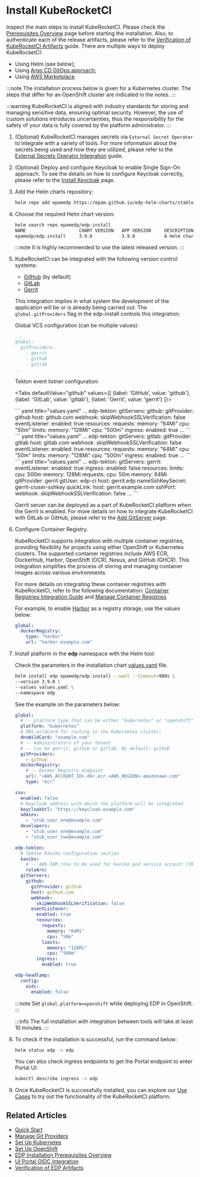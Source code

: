 
# Install KubeRocketCI

Inspect the main steps to install KubeRocketCI. Please check the [Prerequisites Overview](prerequisites.md) page before starting the installation. Also, to authenticate each of the release artifacts, please refer to the [Verification of KubeRocketCI Artifacts](artifacts-verification.md) guide.
There are multiple ways to deploy KubeRocketCI:

* Using Helm (see below);
* Using [Argo CD GitOps approach](./add-ons-overview.md);
* Using [AWS Marketplace](./aws-marketplace-install.md).

:::note
  The installation process below is given for a Kubernetes cluster. The steps that differ for an OpenShift cluster are indicated in the notes.
:::

:::warning
  KubeRocketCI is aligned with industry standards for storing and managing sensitive data, ensuring optimal security. However, the use of custom solutions introduces uncertainties, thus the responsibility for the safety of your data is fully covered by the platform administrator.
:::

1. (Optional) KubeRocketCI manages secrets via `External Secret Operator` to integrate with a variety of tools. For more information about the secrets being used and how they are utilized, please refer to the [External Secrets Operator Integration](./external-secrets-operator-integration.md) guide.

2. (Optional) Deploy and configure Keycloak to enable Single Sign-On approach. To see the details on how to configure Keycloak correctly, please refer to the [Install Keycloak](./advanced-installation/keycloak.md#configuration) page.

3. Add the Helm charts repository:

    ```bash
    helm repo add epamedp https://epam.github.io/edp-helm-charts/stable
    ```

4. Choose the required Helm chart version:

    ```bash
    helm search repo epamedp/edp-install
    NAME                    CHART VERSION   APP VERSION     DESCRIPTION
    epamedp/edp-install     3.9.0           3.9.0           A Helm chart for EDP Install
    ```

    :::note
      It is highly recommended to use the latest released version.
    :::

5. KubeRocketCI can be integrated with the following version control systems:

    * [GitHub](https://docs.github.com/en) (by default)
    * [GitLab](https://docs.gitlab.com/)
    * [Gerrit](https://gerrit-review.googlesource.com/Documentation/)

    This integration implies in what system the development of the application will be or is already being carried out. The `global.gitProviders` flag in the edp-install controls this integration:

    Global VCS configuration (can be multiple values):

    ```yaml title="values.yaml"
    ...
    global:
      gitProviders:
        - gerrit
        - github
        - gitlab
    ...
    ```

    Tekton event listner configuration:

    <Tabs
      defaultValue="github"
      values={[
        {label: 'GitHub', value: 'github'},
        {label: 'GitLab', value: 'gitlab'},
        {label: 'Gerrit', value: 'gerrit'}
      ]}>

      <TabItem value="github">
        ``` yaml title="values.yaml"
        ...
        edp-tekton:
          gitServers:
            github:
              gitProvider: github
              host: github.com
              webhook:
                skipWebhookSSLVerification: false
              eventListener:
                enabled: true
                resources:
                  requests:
                    memory: "64Mi"
                    cpu: "50m"
                  limits:
                    memory: "128Mi"
                    cpu: "500m"
                ingress:
                  enabled: true
        ...
        ```
      </TabItem>
      <TabItem value="gitlab">
        ``` yaml title="values.yaml"
        ...
        edp-tekton:
          gitServers:
            gitlab:
              gitProvider: gitlab
              host: gitlab.com
              webhook:
                skipWebhookSSLVerification: false
              eventListener:
                enabled: true
                resources:
                  requests:
                    memory: "64Mi"
                    cpu: "50m"
                  limits:
                    memory: "128Mi"
                    cpu: "500m"
                ingress:
                  enabled: true
        ...
        ```
      </TabItem>
      <TabItem value="gerrit">
        ``` yaml title="values.yaml"
        ...
        edp-tekton:
          gitServers:
            gerrit:
              eventListener:
                enabled: true
                ingress:
                  enabled: false
                resources:
                  limits:
                    cpu: 500m
                    memory: 128Mi
                  requests:
                    cpu: 50m
                    memory: 64Mi
              gitProvider: gerrit
              gitUser: edp-ci
              host: gerrit.edp
              nameSshKeySecret: gerrit-ciuser-sshkey
              quickLink:
                host: gerrit.example.com
              sshPort: <gerrit_port>
              webhook:
                skipWebhookSSLVerification: false
        ...
        ```
      </TabItem>
    </Tabs>

    Gerrit server can be deployed as a part of KubeRocketCI platform when the Gerrit is enabled.
    For more details on how to integrate KubeRocketCI with GitLab or GitHub, please refer to the [Add GitServer](../user-guide/add-git-server.md) page.

6. Configure Container Registry.

    KubeRocketCI supports integration with multiple container registries, providing flexibility for projects using either OpenShift or Kubernetes clusters.
    The supported container registries include AWS ECR, DockerHub, Harbor, OpenShift (OCR), Nexus, and GitHub (GHCR). This integration simplifies the process
    of storing and managing container images across various environments.

    For more details on integrating these container registries with KubeRocketCI, refer to the following documentation: [Container Registries Integration Guide](./change-container-registry.md) and [Manage Container Registries](../user-guide/manage-change-container-registry.md)

    For example, to enable [Harbor](artifacts-management/harbor-integration.md) as a registry storage, use the values below:

    ```yaml
    global:
      dockerRegistry:
        type: "harbor"
        url: "harbor.example.com"
    ```

7. Install platform in the **edp** namespace with the Helm tool:

    Check the parameters in the installation chart [values.yaml](https://github.com/epam/edp-install/blob/v3.9.0/deploy-templates/values.yaml) file.

    ```bash
    helm install edp epamedp/edp-install --wait --timeout=900s \
    --version 3.9.0 \
    --values values.yaml \
    --namespace edp
    ```

    See the example on the parameters below:

    ```yaml title="Example values.yaml file"
    global:
      # -- platform type that can be either "kubernetes" or "openshift"
      platform: "kubernetes"
      # DNS wildcard for routing in the Kubernetes cluster;
      dnsWildCard: "example.com"
      # -- Administrators of your tenant
      # -- Can be gerrit, github or gitlab. By default: github
      gitProviders:
        - github
      dockerRegistry:
        # -- Docker Registry endpoint
        url: "<AWS_ACCOUNT_ID>.dkr.ecr.<AWS_REGION>.amazonaws.com"
        type: "ecr"

    sso:
      enabled: false
      # Keycloak address with which the platform will be integrated
      keycloakUrl: "https://keycloak.example.com"
      admins:
        - "stub_user_one@example.com"
      developers:
        - "stub_user_one@example.com"
        - "stub_user_two@example.com"

    edp-tekton:
      # Tekton Kaniko configuration section
      kaniko:
        # -- AWS IAM role to be used for kaniko pod service account (IRSA). Format: arn:aws:iam::<AWS_ACCOUNT_ID>:role/<AWS_IAM_ROLE_NAME>
        roleArn:
      gitServers:
        github:
          gitProvider: github
          host: github.com
          webhook:
            skipWebhookSSLVerification: false
          eventListener:
            enabled: true
            resources:
              requests:
                memory: "64Mi"
                cpu: "50m"
              limits:
                memory: "128Mi"
                cpu: "500m"
            ingress:
              enabled: true

    edp-headlamp:
      config:
        oidc:
          enabled: false
    ```

    :::note
      Set `global.platform=openshift` while deploying EDP in OpenShift.
    :::

    :::info
      The full installation with integration between tools will take at least 10 minutes.
    :::

9. To check if the installation is successful, run the command below:

    ```bash
    helm status edp -n edp
    ```

    You can also check ingress endpoints to get the Portal endpoint to enter Portal UI:

    ```bash
    kubectl describe ingress -n edp
    ```

10. Once KubeRocketCI is successfully installed, you can explore our [Use Cases](../use-cases/index.md) to try out the functionality of the KubeRocketCI platform.

## Related Articles

* [Quick Start](../quick-start/platform-installation.md)
* [Manage Git Providers](../user-guide/add-git-server.md)
* [Set Up Kubernetes](kubernetes-cluster-settings.mdx)
* [Set Up OpenShift](openshift-cluster-settings.mdx)
* [EDP Installation Prerequisites Overview](prerequisites.md)
* [UI Portal OIDC Integration](auth/ui-portal-oidc.md)
* [Verification of EDP Artifacts](artifacts-verification.md)
